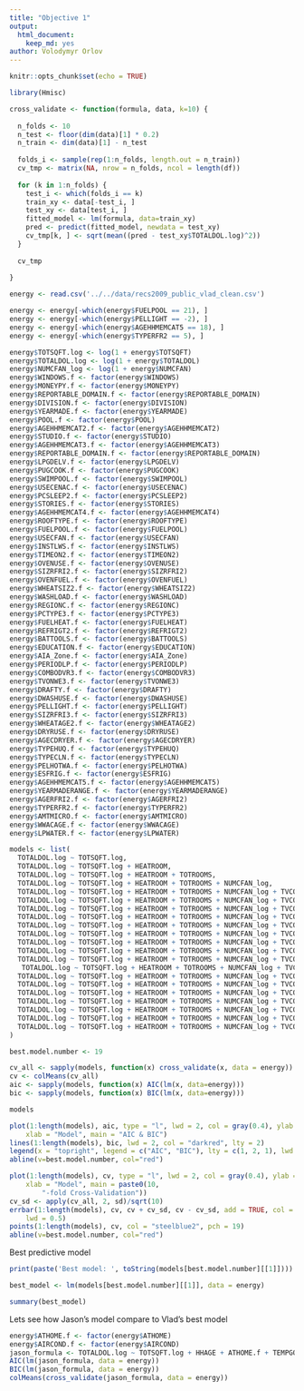 ```yaml
---
title: "Objective 1"
output: 
  html_document:
    keep_md: yes
author: Volodymyr Orlov
---
```


```r
knitr::opts_chunk$set(echo = TRUE)
```

```r
library(Hmisc)
```

```r
cross_validate <- function(formula, data, k=10) {
  
  n_folds <- 10
  n_test <- floor(dim(data)[1] * 0.2)
  n_train <- dim(data)[1] - n_test
  
  folds_i <- sample(rep(1:n_folds, length.out = n_train))
  cv_tmp <- matrix(NA, nrow = n_folds, ncol = length(df))
  
  for (k in 1:n_folds) {
    test_i <- which(folds_i == k)
    train_xy <- data[-test_i, ]
    test_xy <- data[test_i, ]
    fitted_model <- lm(formula, data=train_xy)
    pred <- predict(fitted_model, newdata = test_xy)
    cv_tmp[k, ] <- sqrt(mean((pred - test_xy$TOTALDOL.log)^2))
  }
  
  cv_tmp
  
}
```

```r
energy <- read.csv('../../data/recs2009_public_vlad_clean.csv')
```

```r
energy <- energy[-which(energy$FUELPOOL == 21), ]
energy <- energy[-which(energy$PELLIGHT == -2), ]
energy <- energy[-which(energy$AGEHHMEMCAT5 == 18), ]
energy <- energy[-which(energy$TYPERFR2 == 5), ]
```

```r
energy$TOTSQFT.log <- log(1 + energy$TOTSQFT)
energy$TOTALDOL.log <- log(1 + energy$TOTALDOL)
energy$NUMCFAN_log <- log(1 + energy$NUMCFAN)
energy$WINDOWS.f <- factor(energy$WINDOWS)
energy$MONEYPY.f <- factor(energy$MONEYPY)
energy$REPORTABLE_DOMAIN.f <- factor(energy$REPORTABLE_DOMAIN)
energy$DIVISION.f <- factor(energy$DIVISION)
energy$YEARMADE.f <- factor(energy$YEARMADE)
energy$POOL.f <- factor(energy$POOL)
energy$AGEHHMEMCAT2.f <- factor(energy$AGEHHMEMCAT2)
energy$STUDIO.f <- factor(energy$STUDIO)
energy$AGEHHMEMCAT3.f <- factor(energy$AGEHHMEMCAT3)
energy$REPORTABLE_DOMAIN.f <- factor(energy$REPORTABLE_DOMAIN)
energy$LPGDELV.f <- factor(energy$LPGDELV)
energy$PUGCOOK.f <- factor(energy$PUGCOOK)
energy$SWIMPOOL.f <- factor(energy$SWIMPOOL)
energy$USECENAC.f <- factor(energy$USECENAC)
energy$PCSLEEP2.f <- factor(energy$PCSLEEP2)
energy$STORIES.f <- factor(energy$STORIES)
energy$AGEHHMEMCAT4.f <- factor(energy$AGEHHMEMCAT4)
energy$ROOFTYPE.f <- factor(energy$ROOFTYPE)
energy$FUELPOOL.f <- factor(energy$FUELPOOL)
energy$USECFAN.f <- factor(energy$USECFAN)
energy$INSTLWS.f <- factor(energy$INSTLWS)
energy$TIMEON2.f <- factor(energy$TIMEON2)
energy$OVENUSE.f <- factor(energy$OVENUSE)
energy$SIZRFRI2.f <- factor(energy$SIZRFRI2)
energy$OVENFUEL.f <- factor(energy$OVENFUEL)
energy$WHEATSIZ2.f <- factor(energy$WHEATSIZ2)
energy$WASHLOAD.f <- factor(energy$WASHLOAD)
energy$REGIONC.f <- factor(energy$REGIONC)
energy$PCTYPE3.f <- factor(energy$PCTYPE3)
energy$FUELHEAT.f <- factor(energy$FUELHEAT)
energy$REFRIGT2.f <- factor(energy$REFRIGT2)
energy$BATTOOLS.f <- factor(energy$BATTOOLS)
energy$EDUCATION.f <- factor(energy$EDUCATION)
energy$AIA_Zone.f <- factor(energy$AIA_Zone)
energy$PERIODLP.f <- factor(energy$PERIODLP)
energy$COMBODVR3.f <- factor(energy$COMBODVR3)
energy$TVONWE3.f <- factor(energy$TVONWE3)
energy$DRAFTY.f <- factor(energy$DRAFTY)
energy$DWASHUSE.f <- factor(energy$DWASHUSE)
energy$PELLIGHT.f <- factor(energy$PELLIGHT)
energy$SIZRFRI3.f <- factor(energy$SIZRFRI3)
energy$WHEATAGE2.f <- factor(energy$WHEATAGE2)
energy$DRYRUSE.f <- factor(energy$DRYRUSE)
energy$AGECDRYER.f <- factor(energy$AGECDRYER)
energy$TYPEHUQ.f <- factor(energy$TYPEHUQ)
energy$TYPECLN.f <- factor(energy$TYPECLN)
energy$PELHOTWA.f <- factor(energy$PELHOTWA)
energy$ESFRIG.f <- factor(energy$ESFRIG)
energy$AGEHHMEMCAT5.f <- factor(energy$AGEHHMEMCAT5)
energy$YEARMADERANGE.f <- factor(energy$YEARMADERANGE)
energy$AGERFRI2.f <- factor(energy$AGERFRI2)
energy$TYPERFR2.f <- factor(energy$TYPERFR2)
energy$AMTMICRO.f <- factor(energy$AMTMICRO)
energy$WWACAGE.f <- factor(energy$WWACAGE)
energy$LPWATER.f <- factor(energy$LPWATER)
```

```r
models <- list(
  TOTALDOL.log ~ TOTSQFT.log,
  TOTALDOL.log ~ TOTSQFT.log + HEATROOM,
  TOTALDOL.log ~ TOTSQFT.log + HEATROOM + TOTROOMS,
  TOTALDOL.log ~ TOTSQFT.log + HEATROOM + TOTROOMS + NUMCFAN_log,
  TOTALDOL.log ~ TOTSQFT.log + HEATROOM + TOTROOMS + NUMCFAN_log + TVCOLOR,
  TOTALDOL.log ~ TOTSQFT.log + HEATROOM + TOTROOMS + NUMCFAN_log + TVCOLOR + WINDOWS.f,
  TOTALDOL.log ~ TOTSQFT.log + HEATROOM + TOTROOMS + NUMCFAN_log + TVCOLOR + WINDOWS.f + MONEYPY.f,
  TOTALDOL.log ~ TOTSQFT.log + HEATROOM + TOTROOMS + NUMCFAN_log + TVCOLOR + WINDOWS.f + MONEYPY.f + DIVISION.f,
  TOTALDOL.log ~ TOTSQFT.log + HEATROOM + TOTROOMS + NUMCFAN_log + TVCOLOR + WINDOWS.f + MONEYPY.f + DIVISION.f + YEARMADE.f,
  TOTALDOL.log ~ TOTSQFT.log + HEATROOM + TOTROOMS + NUMCFAN_log + TVCOLOR + WINDOWS.f + MONEYPY.f + DIVISION.f + YEARMADE.f + POOL.f,
  TOTALDOL.log ~ TOTSQFT.log + HEATROOM + TOTROOMS + NUMCFAN_log + TVCOLOR + WINDOWS.f + MONEYPY.f + DIVISION.f + YEARMADE.f + POOL.f + AGEHHMEMCAT2.f + STUDIO.f + AGEHHMEMCAT3.f,
  TOTALDOL.log ~ TOTSQFT.log + HEATROOM + TOTROOMS + NUMCFAN_log + TVCOLOR + WINDOWS.f + MONEYPY.f + DIVISION.f + YEARMADE.f + POOL.f + AGEHHMEMCAT2.f + STUDIO.f + AGEHHMEMCAT3.f + REPORTABLE_DOMAIN.f + LPGDELV.f + PUGCOOK.f + SWIMPOOL.f + USECENAC.f + PCSLEEP2.f,
  TOTALDOL.log ~ TOTSQFT.log + HEATROOM + TOTROOMS + NUMCFAN_log + TVCOLOR + WINDOWS.f + MONEYPY.f + DIVISION.f + YEARMADE.f + POOL.f + AGEHHMEMCAT2.f + STUDIO.f + AGEHHMEMCAT3.f + REPORTABLE_DOMAIN.f + LPGDELV.f + PUGCOOK.f + SWIMPOOL.f + USECENAC.f + PCSLEEP2.f + STORIES.f + AGEHHMEMCAT4.f,
   TOTALDOL.log ~ TOTSQFT.log + HEATROOM + TOTROOMS + NUMCFAN_log + TVCOLOR + WINDOWS.f + MONEYPY.f + DIVISION.f + YEARMADE.f + POOL.f + AGEHHMEMCAT2.f + STUDIO.f + AGEHHMEMCAT3.f + REPORTABLE_DOMAIN.f + LPGDELV.f + PUGCOOK.f + SWIMPOOL.f + USECENAC.f + PCSLEEP2.f + STORIES.f + AGEHHMEMCAT4.f + ROOFTYPE.f + FUELPOOL.f + USECFAN.f,
  TOTALDOL.log ~ TOTSQFT.log + HEATROOM + TOTROOMS + NUMCFAN_log + TVCOLOR + WINDOWS.f + MONEYPY.f + DIVISION.f + YEARMADE.f + POOL.f + AGEHHMEMCAT2.f + STUDIO.f + AGEHHMEMCAT3.f + REPORTABLE_DOMAIN.f + LPGDELV.f + PUGCOOK.f + SWIMPOOL.f + USECENAC.f + PCSLEEP2.f + STORIES.f + AGEHHMEMCAT4.f + ROOFTYPE.f + FUELPOOL.f + USECFAN.f + INSTLWS.f + TIMEON2.f + OVENUSE.f + SIZRFRI2.f,
  TOTALDOL.log ~ TOTSQFT.log + HEATROOM + TOTROOMS + NUMCFAN_log + TVCOLOR + WINDOWS.f + MONEYPY.f + DIVISION.f + YEARMADE.f + POOL.f + AGEHHMEMCAT2.f + STUDIO.f + AGEHHMEMCAT3.f + REPORTABLE_DOMAIN.f + LPGDELV.f + PUGCOOK.f + SWIMPOOL.f + USECENAC.f + PCSLEEP2.f + STORIES.f + AGEHHMEMCAT4.f + ROOFTYPE.f + FUELPOOL.f + USECFAN.f + INSTLWS.f + TIMEON2.f + OVENUSE.f + SIZRFRI2.f + OVENFUEL.f + WHEATSIZ2.f + WASHLOAD.f + REGIONC.f,
  TOTALDOL.log ~ TOTSQFT.log + HEATROOM + TOTROOMS + NUMCFAN_log + TVCOLOR + WINDOWS.f + MONEYPY.f + DIVISION.f + YEARMADE.f + POOL.f + AGEHHMEMCAT2.f + STUDIO.f + AGEHHMEMCAT3.f + REPORTABLE_DOMAIN.f + LPGDELV.f + PUGCOOK.f + SWIMPOOL.f + USECENAC.f + PCSLEEP2.f + STORIES.f + AGEHHMEMCAT4.f + ROOFTYPE.f + FUELPOOL.f + USECFAN.f + INSTLWS.f + TIMEON2.f + OVENUSE.f + SIZRFRI2.f + OVENFUEL.f + WHEATSIZ2.f + WASHLOAD.f + REGIONC.f + PCTYPE3.f + FUELHEAT.f + REFRIGT2.f + BATTOOLS.f + EDUCATION.f,
  TOTALDOL.log ~ TOTSQFT.log + HEATROOM + TOTROOMS + NUMCFAN_log + TVCOLOR + WINDOWS.f + MONEYPY.f + DIVISION.f + YEARMADE.f + POOL.f + AGEHHMEMCAT2.f + STUDIO.f + AGEHHMEMCAT3.f + REPORTABLE_DOMAIN.f + LPGDELV.f + PUGCOOK.f + SWIMPOOL.f + USECENAC.f + PCSLEEP2.f + STORIES.f + AGEHHMEMCAT4.f + ROOFTYPE.f + FUELPOOL.f + USECFAN.f + INSTLWS.f + TIMEON2.f + OVENUSE.f + SIZRFRI2.f + OVENFUEL.f + WHEATSIZ2.f + WASHLOAD.f + REGIONC.f + PCTYPE3.f + FUELHEAT.f + REFRIGT2.f + BATTOOLS.f + EDUCATION.f + AIA_Zone.f + PERIODLP.f + COMBODVR3.f + TVONWE3.f + DRAFTY.f,
  TOTALDOL.log ~ TOTSQFT.log + HEATROOM + TOTROOMS + NUMCFAN_log + TVCOLOR + WINDOWS.f + MONEYPY.f + DIVISION.f + YEARMADE.f + POOL.f + AGEHHMEMCAT2.f + STUDIO.f + AGEHHMEMCAT3.f + REPORTABLE_DOMAIN.f + LPGDELV.f + PUGCOOK.f + SWIMPOOL.f + USECENAC.f + PCSLEEP2.f + STORIES.f + AGEHHMEMCAT4.f + ROOFTYPE.f + FUELPOOL.f + USECFAN.f + INSTLWS.f + TIMEON2.f + OVENUSE.f + SIZRFRI2.f + OVENFUEL.f + WHEATSIZ2.f + WASHLOAD.f + REGIONC.f + PCTYPE3.f + FUELHEAT.f + REFRIGT2.f + BATTOOLS.f + EDUCATION.f + AIA_Zone.f + PERIODLP.f + COMBODVR3.f + TVONWE3.f + DRAFTY.f + DWASHUSE.f + PELLIGHT.f + SIZRFRI3.f + WHEATAGE2.f + DRYRUSE.f,
  TOTALDOL.log ~ TOTSQFT.log + HEATROOM + TOTROOMS + NUMCFAN_log + TVCOLOR + WINDOWS.f + MONEYPY.f + DIVISION.f + YEARMADE.f + POOL.f + AGEHHMEMCAT2.f + STUDIO.f + AGEHHMEMCAT3.f + REPORTABLE_DOMAIN.f + LPGDELV.f + PUGCOOK.f + SWIMPOOL.f + USECENAC.f + PCSLEEP2.f + STORIES.f + AGEHHMEMCAT4.f + ROOFTYPE.f + FUELPOOL.f + USECFAN.f + INSTLWS.f + TIMEON2.f + OVENUSE.f + SIZRFRI2.f + OVENFUEL.f + WHEATSIZ2.f + WASHLOAD.f + REGIONC.f + PCTYPE3.f + FUELHEAT.f + REFRIGT2.f + BATTOOLS.f + EDUCATION.f + AIA_Zone.f + PERIODLP.f + COMBODVR3.f + TVONWE3.f + DRAFTY.f + DWASHUSE.f + PELLIGHT.f + SIZRFRI3.f + WHEATAGE2.f + DRYRUSE.f + AGECDRYER.f + TYPEHUQ.f + TYPECLN.f + PELHOTWA.f + ESFRIG.f + AGEHHMEMCAT5.f,
  TOTALDOL.log ~ TOTSQFT.log + HEATROOM + TOTROOMS + NUMCFAN_log + TVCOLOR + WINDOWS.f + MONEYPY.f + DIVISION.f + YEARMADE.f + POOL.f + AGEHHMEMCAT2.f + STUDIO.f + AGEHHMEMCAT3.f + REPORTABLE_DOMAIN.f + LPGDELV.f + PUGCOOK.f + SWIMPOOL.f + USECENAC.f + PCSLEEP2.f + STORIES.f + AGEHHMEMCAT4.f + ROOFTYPE.f + FUELPOOL.f + USECFAN.f + INSTLWS.f + TIMEON2.f + OVENUSE.f + SIZRFRI2.f + OVENFUEL.f + WHEATSIZ2.f + WASHLOAD.f + REGIONC.f + PCTYPE3.f + FUELHEAT.f + REFRIGT2.f + BATTOOLS.f + EDUCATION.f + AIA_Zone.f + PERIODLP.f + COMBODVR3.f + TVONWE3.f + DRAFTY.f + DWASHUSE.f + PELLIGHT.f + SIZRFRI3.f + WHEATAGE2.f + DRYRUSE.f + AGECDRYER.f + TYPEHUQ.f + TYPECLN.f + PELHOTWA.f + ESFRIG.f + AGEHHMEMCAT5.f + YEARMADERANGE.f + AGERFRI2.f,     TOTALDOL.log ~ TOTSQFT.log + HEATROOM + TOTROOMS + NUMCFAN_log + TVCOLOR + WINDOWS.f + MONEYPY.f + DIVISION.f + YEARMADE.f + POOL.f + AGEHHMEMCAT2.f + STUDIO.f + AGEHHMEMCAT3.f + REPORTABLE_DOMAIN.f + LPGDELV.f + PUGCOOK.f + SWIMPOOL.f + USECENAC.f + PCSLEEP2.f + STORIES.f + AGEHHMEMCAT4.f + ROOFTYPE.f + FUELPOOL.f + USECFAN.f + INSTLWS.f + TIMEON2.f + OVENUSE.f + SIZRFRI2.f + OVENFUEL.f + WHEATSIZ2.f + WASHLOAD.f + REGIONC.f + PCTYPE3.f + FUELHEAT.f + REFRIGT2.f + BATTOOLS.f + EDUCATION.f + AIA_Zone.f + PERIODLP.f + COMBODVR3.f + TVONWE3.f + DRAFTY.f + DWASHUSE.f + PELLIGHT.f + SIZRFRI3.f + WHEATAGE2.f + DRYRUSE.f + AGECDRYER.f + TYPEHUQ.f + TYPECLN.f + PELHOTWA.f + ESFRIG.f + AGEHHMEMCAT5.f + YEARMADERANGE.f + AGERFRI2.f + TYPERFR2.f + AMTMICRO.f + WWACAGE.f + LPWATER.f
)
```

```r
best.model.number <- 19
```

```r
cv_all <- sapply(models, function(x) cross_validate(x, data = energy))
cv <- colMeans(cv_all)
aic <- sapply(models, function(x) AIC(lm(x, data=energy)))
bic <- sapply(models, function(x) BIC(lm(x, data=energy)))
```

```r
models
```

```r
plot(1:length(models), aic, type = "l", lwd = 2, col = gray(0.4), ylab = "Prediction error", 
    xlab = "Model", main = "AIC & BIC")
lines(1:length(models), bic, lwd = 2, col = "darkred", lty = 2)
legend(x = "topright", legend = c("AIC", "BIC"), lty = c(1, 2, 1), lwd = rep(2, 3), col = c(gray(0.4), "darkred", "steelblue2"), cex = 0.85)
abline(v=best.model.number, col="red")
```

```r
plot(1:length(models), cv, type = "l", lwd = 2, col = gray(0.4), ylab = "MSE", 
    xlab = "Model", main = paste0(10, 
        "-fold Cross-Validation"))
cv_sd <- apply(cv_all, 2, sd)/sqrt(10)
errbar(1:length(models), cv, cv + cv_sd, cv - cv_sd, add = TRUE, col = "steelblue2", pch = 19, 
    lwd = 0.5)
points(1:length(models), cv, col = "steelblue2", pch = 19)
abline(v=best.model.number, col="red")
```

Best predictive model

```r

print(paste('Best model: ', toString(models[best.model.number][[1]])))

best_model <- lm(models[best.model.number][[1]], data = energy)

summary(best_model)

```

Lets see how Jason's model compare to Vlad's best model

```r
energy$ATHOME.f <- factor(energy$ATHOME)
energy$AIRCOND.f <- factor(energy$AIRCOND)
jason_formula <- TOTALDOL.log ~ TOTSQFT.log + HHAGE + ATHOME.f + TEMPGONE + TOTROOMS + YEARMADE + AIRCOND.f + HDD65 + CDD30YR + HDD30YR
AIC(lm(jason_formula, data = energy))
BIC(lm(jason_formula, data = energy))
colMeans(cross_validate(jason_formula, data = energy))
```